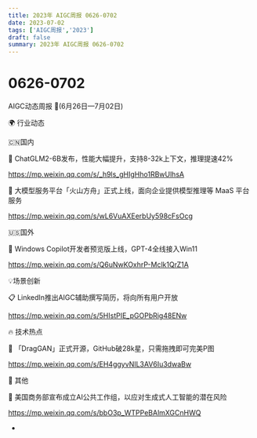 ```yaml
---
title: 2023年 AIGC周报 0626-0702
date: 2023-07-02
tags: ['AIGC周报','2023']
draft: false
summary: 2023年 AIGC周报 0626-0702
---
```

# 0626-0702



AIGC动态周报 🚀(6月26日—7月02日)

🌍 行业动态

🇨🇳国内

📰 ChatGLM2-6B发布，性能大幅提升，支持8-32k上下文，推理提速42%

https://mp.weixin.qq.com/s/_h9ls_gHIgHho1RBwUlhsA

📰 大模型服务平台「火山方舟」正式上线，面向企业提供模型推理等 MaaS 平台服务

https://mp.weixin.qq.com/s/wL6VuAXEerbUy598cFsOcg

🇺🇸国外

📰 Windows Copilot开发者预览版上线，GPT-4全线接入Win11

https://mp.weixin.qq.com/s/Q6uNwKOxhrP-Mclk1QrZ1A

💡场景创新

📋 LinkedIn推出AIGC辅助撰写简历，将向所有用户开放

https://mp.weixin.qq.com/s/5HIstPIE_pGOPbRig48ENw

🔥 技术热点

📝 「DragGAN」正式开源，GitHub破28k星，只需拖拽即可完美P图

https://mp.weixin.qq.com/s/EH4ggyvNIL3AV6Iu3dwaBw

🎉 其他

🚀 美国商务部宣布成立AI公共工作组，以应对生成式人工智能的潜在风险

https://mp.weixin.qq.com/s/bbO3p_WTPPeBAlmXGCnHWQ

-